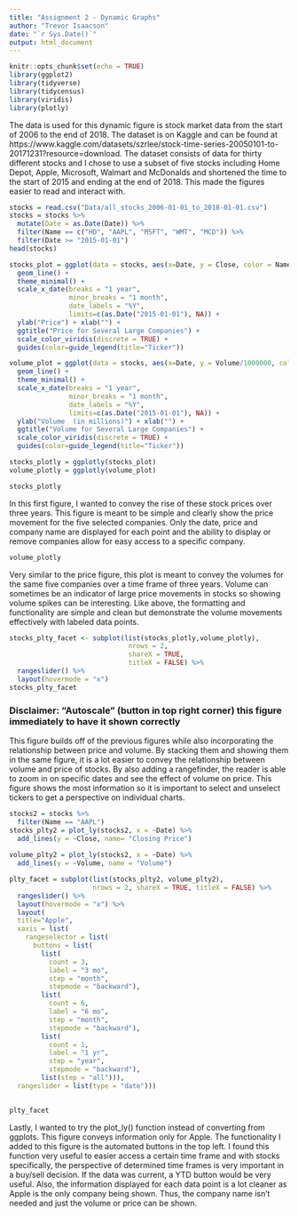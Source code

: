 ```yaml
---
title: "Assignment 2 - Dynamic Graphs"
author: "Trevor Isaacson"
date: "`r Sys.Date()`"
output: html_document
---
```


```r
knitr::opts_chunk$set(echo = TRUE)
library(ggplot2)
library(tidyverse)
library(tidycensus)
library(viridis)
library(plotly)
```

The data is used for this dynamic figure is stock market data from the start of 2006 to the end of 2018.  The dataset is on Kaggle and can be found at https://www.kaggle.com/datasets/szrlee/stock-time-series-20050101-to-20171231?resource=download.  The dataset consists of data for thirty different stocks and I chose to use a subset of five stocks including Home Depot, Apple, Microsoft, Walmart and McDonalds and shortened the time to the start of 2015 and ending at the end of 2018.  This made the figures easier to read and interact with.    

```r
stocks = read.csv("Data/all_stocks_2006-01-01_to_2018-01-01.csv")
stocks = stocks %>%
  mutate(Date = as.Date(Date)) %>%
  filter(Name == c("HD", "AAPL", "MSFT", "WMT", "MCD")) %>%
  filter(Date >= "2015-01-01")
head(stocks)
```

```r
stocks_plot = ggplot(data = stocks, aes(x=Date, y = Close, color = Name)) +
  geom_line() +
  theme_minimal() +
  scale_x_date(breaks = "1 year", 
               minor_breaks = "1 month",
               date_labels = "%Y",
               limits=c(as.Date("2015-01-01"), NA)) +
  ylab("Price") + xlab("") +
  ggtitle("Price for Several Large Companies") +
  scale_color_viridis(discrete = TRUE) +
  guides(color=guide_legend(title="Ticker"))

volume_plot = ggplot(data = stocks, aes(x=Date, y = Volume/1000000, color = Name)) +
  geom_line() +
  theme_minimal() +
  scale_x_date(breaks = "1 year", 
               minor_breaks = "1 month",
               date_labels = "%Y",
               limits=c(as.Date("2015-01-01"), NA)) +
  ylab("Volume  (in millions)") + xlab("") +
  ggtitle("Volume for Several Large Companies") +
  scale_color_viridis(discrete = TRUE) +
  guides(color=guide_legend(title="Ticker"))

stocks_plotly = ggplotly(stocks_plot) 
volume_plotly = ggplotly(volume_plot)
```


```r
stocks_plotly
```

In this first figure, I wanted to convey the rise of these stock prices over three years.  This figure is meant to be simple and clearly show the price movement for the five selected companies.  Only the date, price and company name are displayed for each point and the ability to display or remove companies allow for easy access to a specific company.  


```r
volume_plotly
```

Very similar to the price figure, this plot is meant to convey the volumes for the same five companies over a time frame of three years.  Volume can sometimes be an indicator of large price movements in stocks so showing volume spikes can be interesting. Like above, the formatting and functionality are simple and clean but demonstrate the volume movements effectively with labeled data points.   



```r
stocks_plty_facet <- subplot(list(stocks_plotly,volume_plotly),
                              nrows = 2, 
                              shareX = TRUE,
                              titleX = FALSE) %>%
  rangeslider() %>%
  layout(hovermode = "x")
stocks_plty_facet

```
### Disclaimer: "Autoscale" (button in top right corner) this figure immediately to have it shown correctly              
This figure builds off of the previous figures while also incorporating the relationship between price and volume.  By stacking them and showing them in the same figure, it is a lot easier to convey the relationship between volume and price of stocks.  By also adding a rangefinder, the reader is able to zoom in on specific dates and see the effect of volume on price.  This figure shows the most information so it is important to select and unselect tickers to get a perspective on individual charts.  


```r
stocks2 = stocks %>%
  filter(Name == "AAPL")
stocks_plty2 = plot_ly(stocks2, x = ~Date) %>%
  add_lines(y = ~Close, name= "Closing Price")
  
volume_plty2 = plot_ly(stocks2, x = ~Date) %>%
  add_lines(y = ~Volume, name = "Volume") 

plty_facet = subplot(list(stocks_plty2, volume_plty2), 
                     nrows = 2, shareX = TRUE, titleX = FALSE) %>%
  rangeslider() %>%
  layout(hovermode = "x") %>%
  layout(
  title="Apple",
  xaxis = list(
    rangeselector = list(
      buttons = list(
        list(
          count = 3,
          label = "3 mo",
          step = "month",
          stepmode = "backward"),
        list(
          count = 6,
          label = "6 mo",
          step = "month",
          stepmode = "backward"),
        list(
          count = 1,
          label = "1 yr",
          step = "year",
          stepmode = "backward"),
        list(step = "all"))),
  rangeslider = list(type = "date")))
                       

plty_facet

```

Lastly, I wanted to try the plot_ly() function instead of converting from ggplots.  This figure conveys information only for Apple.  The functionality I added to this figure is the automated buttons in the top left.  I found this function very useful to easier access a certain time frame and with stocks specifically, the perspective of determined time frames is very important in a buy/sell decision.  If the data was current, a YTD button would be very useful.  Also, the information displayed for each data point is a lot cleaner as Apple is the only company being shown.  Thus, the company name isn't needed and just the volume or price can be shown.  



